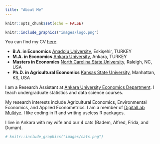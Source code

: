 ```yaml
---
title: "About Me"
---
```


```r
knitr::opts_chunk$set(echo = FALSE)
```

```r
knitr::include_graphics("images/logo.png")
```

You can find my CV [here](). 

* **B.A. in Economics** [Anadolu University](), Eskişehir, TURKEY
* **M.A. in Economics** [Ankara University](), Ankara, TURKEY
* **Masters in Economics** [North Carolina State University](), Raleigh, NC, USA
* **Ph.D. in Agricultural Economics** [Kansas State University](), Manhattan, KS, USA

I am a Research Assistant at [Ankara University Economics Department](http://www.politics.ankara.edu.tr/iktisat/). I teach undergraduate statistics and data science courses. 

My research interests include Agricultural Economics, Environmental Economics, and Applied Econometrics. I am a member of [DigitalLab Mulkiye](https://www.dlabmulkiye-en.org/). I like coding in R and writing useless R packages.

I live in Ankara with my wife and our 4 cats (Badem, Alfred, Frida, and Duman).


```r
# knitr::include_graphics("images/cats.png")
```
